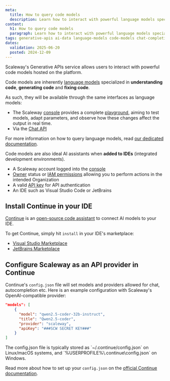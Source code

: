 ```yaml
---
meta:
  title: How to query code models
  description: Learn how to interact with powerful language models specialized in code using Scaleway's Generative APIs service.
content:
  h1: How to query code models
  paragraph: Learn how to interact with powerful language models specialized in code using Scaleway's Generative APIs service.
tags: generative-apis ai-data language-models code-models chat-completions-api
dates:
  validation: 2025-06-20
  posted: 2024-12-09
---
```


Scaleway's Generative APIs service allows users to interact with powerful code models hosted on the platform.

Code models are inherently [language models](/generative-apis/how-to/query-language-models/) specialized in **understanding code**, **generating code** and **fixing code**. 

As such, they will be available through the same interfaces as language models:
- The Scaleway [console](https://console.scaleway.com) provides a complete [playground](/generative-apis/how-to/query-language-models/#accessing-the-playground), aiming to test models, adapt parameters, and observe how these changes affect the output in real time.
- Via the [Chat API](/generative-apis/how-to/query-language-models/#querying-language-models-via-api)

For more information on how to query language models, read [our dedicated documentation](/generative-apis/how-to/query-language-models/).

Code models are also ideal AI assistants when **added to IDEs** (integrated development environments). 

<Macro id="requirements" />

- A Scaleway account logged into the [console](https://console.scaleway.com)
- [Owner](/iam/concepts/#owner) status or [IAM permissions](/iam/concepts/#permission) allowing you to perform actions in the intended Organization
- A valid [API key](/iam/how-to/create-api-keys/) for API authentication
- An IDE such as Visual Studio Code or JetBrains

## Install Continue in your IDE

[Continue](https://www.continue.dev/) is an [open-source code assistant](https://github.com/continuedev/continue) to connect AI models to your IDE.

To get Continue, simply hit `install` in your IDE's marketplace:
- [Visual Studio Marketplace](https://marketplace.visualstudio.com/items?itemName=Continue.continue)
- [JetBrains Marketplace](https://plugins.jetbrains.com/plugin/22707-continue)

## Configure Scaleway as an API provider in Continue

Continue's `config.json` file will set models and providers allowed for chat, autocompletion etc.
Here is an example configuration with Scaleway's OpenAI-compatible provider:

```json
"models": [
    {
      "model": "qwen2.5-coder-32b-instruct",
      "title": "Qwen2.5-coder",
      "provider": "scaleway",
      "apiKey": "###SCW SECRET KEY###"
    }
]
```

<Message type="tip">
 The config.json file is typically stored as `~/.continue/config.json` on Linux/macOS systems, and `%USERPROFILE%\.continue\config.json` on Windows.
</Message>

Read more about how to set up your `config.json` on the [official Continue documentation](https://docs.continue.dev/reference).

